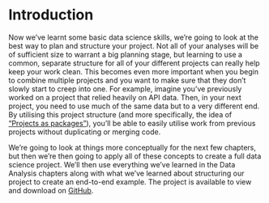 # Introduction {#projects-introduction}

Now we've learnt some basic data science skills, we're going to look at the best way to plan and structure your project. Not all of your analyses will be of sufficient size to warrant a big planning stage, but learning to use a common, separate structure for all of your different projects can really help keep your work clean. This becomes even more important when you begin to combine multiple projects and you want to make sure that they don't slowly start to creep into one. For example, imagine you've previously worked on a project that relied heavily on API data. Then, in your next project, you need to use much of the same data but to a very different end. By utilising this project structure (and more specifically, the idea of ["Projects as packages"](#projects-as-packages)), you'll be able to easily utilise work from previous projects without duplicating or merging code.

We're going to look at things more conceptually for the next few chapters, but then we're then going to apply all of these concepts to create a full data science project. We'll then use everything we've learned in the Data Analysis chapters along with what we've learned about structuring our project to create an end-to-end example. The project is available to view and download on [GitHub](https://github.com/ARawles/operate.package.example).